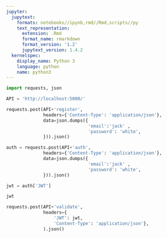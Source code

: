 ```yaml
---
jupyter:
  jupytext:
    formats: notebooks//ipynb,rmd//Rmd,scripts//py
    text_representation:
      extension: .Rmd
      format_name: rmarkdown
      format_version: '1.2'
      jupytext_version: 1.4.2
  kernelspec:
    display_name: Python 3
    language: python
    name: python3
---
```


```python
import requests, json

API = 'http://localhost:5000/'
```

```python
requests.post(API+'register',
              headers={'Content-Type': 'application/json'},
              data=json.dumps({
                               'email':'jack' ,
                               'password': 'white',
              })).json()   
```

```python
auth = requests.post(API+'auth',
              headers={'Content-Type': 'application/json'},
              data=json.dumps({
                               'email':'jack' ,
                               'password': 'white',
              })).json()   
```

```python
jwt = auth['JWT']
```

```python
jwt
```

```python
requests.post(API+'validate',
              headers={
                  'JWT': jwt,
                  'Content-Type': 'application/json'},
              ).json()   
```
